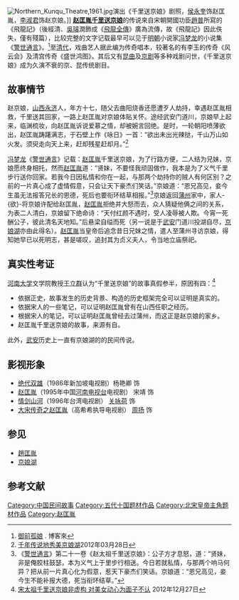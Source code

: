 [[File:Northern_Kunqu_Theatre,1961.jpg|thumb]]演出《千里送京娘》剧照，[[侯永奎|侯永奎]]饰赵匡胤，[[李淑君|李淑君]]饰赵京娘。]]
'''[[赵匡胤千里送京娘|赵匡胤千里送京娘]]'''的传说來自宋朝開國功臣[[趙普|趙普]]所寫的《飛龍記》（後經清、[[吳璿|吳璿]]潤飾成《[[飛龍全傳|飛龍全傳]]》廣為流傳，故《飛龍記》因此佚失，僅有殘篇），比较完整的文字记载最早可以见于[[明朝|明朝]]小说家[[冯梦龙|冯梦龙]]的小说集《[[警世通言|警世通言]]》。<ref>[http://www.books.com.tw/products/0010696248 御前孤娘] {{Wayback|url=http://www.books.com.tw/products/0010696248 |date=20191109071855 }}. 博客來</ref>至[[清代|清代]]，戏曲艺人据此编为传奇唱本，较著名的有李玉的传奇《风云会》及清宫传奇《盛世鸿图》。其后又有[[昆曲|昆曲]]及[[京剧|京剧]]等多种戏剧问世，《千里送京娘》成为久演不衰的京、昆传统剧目。

== 故事情节 ==
赵京娘，[[山西|山西]][[永济|永济]]人，年方十七，随父去曲阳烧香还愿遭歹人劫持，幸遇赵匡胤相救，千里送其回家，一路上赵匡胤对京娘体贴关怀。途经武安门道川，京娘早上起来，临渊梳妆，向赵匡胤诉说爱慕之情，却被婉言回绝。是时，一轮朝阳喷薄欲出，赵匡胤踌躇满志，于石壁上作《咏日》一首：“欲出未出光辣挞，千山万山如火发。须臾走向天上来，赶却残星赶却月。”<ref>[http://roll.sohu.com/20120328/n339176414.shtml 千年传说地秀美京娘湖]2012年03月28日</ref>

[[冯梦龙|冯梦龙]]《[[警世通言|警世通言]]》记载：[[赵匡胤|赵匡胤]]千里送京娘，为了行路方便，二人结为兄妹，京娘愿终身相托，然而[[赵匡胤|赵匡胤]]道：“贤妹，不要怪我顽固做作，我本是为了义气千里步行送你回家。若我今日因私情和你在一起，与那两个劫持你的贼人有何区别？之前的一片真心成了虚情假意，只会让天下豪杰们笑话。”京娘道：“恩兄高见，妾今生虽无法报答兄长的恩德，死后也要衔环结草相报。”<ref name="警世通言">《[[警世通言|警世通言]]》第二十一卷《赵太祖千里送京娘》：公子方才息怒，道：“贤妹，非是俺胶柱鼓瑟，本为义气上于里步行相送。今日若就私情，与那两个响马何异？把从前一片真心化为假意，惹天下豪杰们笑话。京娘道：“恩兄高见，妾今生不能补报大德，死当衔环结草。”</ref>京娘返回[[蒲州|蒲州]]家中，家人-{欲}-将京娘许配给赵匡胤，[[赵匡胤|赵匡胤]]拒绝并大怒而去，众人猜疑他俩之间的关系，为表二人清白，京娘留下绝命诗：“天付红颜不遇时，受人凌辱被人欺。今宵一死酬公子，彼此清名天地知。”后悬梁自缢而死（另一说是于[[武安|武安]]门道川投湖自尽，[[京娘湖|京娘湖]]亦由此得名）。[[赵匡胤|赵匡胤]]当皇帝后追念昔日兄妹之情，遣人至蒲州寻访京娘，得知她早已以死明志，甚是嗟叹，追封其为贞义夫人，令当地立庙祭祀。

== 真实性考证 ==
[[河南大学|河南大学]]文学院教授[[王立群|王立群]]认为“千里送京娘”的故事真假参半，原因有四：<ref>[http://news.ifeng.com/history/zhongguogudaishi/detail_2012_12/27/20596892_0.shtml 宋太祖千里送京娘非虚构 对美女动心为面子不认] {{Wayback|url=http://news.ifeng.com/history/zhongguogudaishi/detail_2012_12/27/20596892_0.shtml |date=20130204163107 }}2012年12月27日</ref>
* 依据正史，故事发生的历史背景、构造的历史框架完全可以证明是真实的。
* 依据宋人的一些笔记，可以证明赵匡胤曾有在山西任职之经历。
* 根据宋人的笔记，可以证明赵匡胤曾经去过蒲州，而这正是赵京娘的家乡。
* 赵匡胤千里送京娘的故事，来源有自。
此外，[[武安|武安]]历史上一直有京娘湖的的民间传说。

== 影视形象 ==
* [[绝代双雄|绝代双雄]]（1986年新加坡电视剧）杨艳卿 饰
* [[赵匡胤_(电视剧)|赵匡胤]]（1995年中国[[河南电视台|河南电视台]]电视剧） 宋靖 饰
* [[情剑山河|情剑山河]]（1996年台湾电视剧） [[关咏荷|关咏荷]] 饰
* [[大宋传奇之赵匡胤|大宋传奇之赵匡胤]]（高希希执导电视剧） [[周扬_(演员)|周扬]] 饰

== 参见 ==
* [[趙匡胤|趙匡胤]]
* [[京娘湖|京娘湖]]

== 参考文献 ==
{{reflist|2}}

{{DEFAULTSORT:Z赵}}
[[Category:中国民间故事|Category:中国民间故事]]
[[Category:五代十国题材作品|Category:五代十国题材作品]]
[[Category:北宋皇帝主角题材作品|Category:北宋皇帝主角题材作品]]
[[Category:赵匡胤|Category:赵匡胤]]